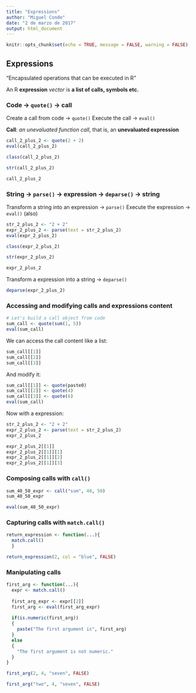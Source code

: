 ```yaml
---
title: "Expressions"
author: "Miguel Conde"
date: "2 de marzo de 2017"
output: html_document
---
```


```r
knitr::opts_chunk$set(echo = TRUE, message = FALSE, warning = FALSE)
```

## Expressions

"Encapsulated operations that can be executed in R"

An R **expression** *vector* is **a list of calls, symbols etc.**

### Code -> `quote()` -> call

Create a call from code -> `quote()`
Execute the call -> `eval()`

**Call**: *an unevaluated function call*, that is, an **unevaluated expression**

```r
call_2_plus_2 <- quote(2 + 2)
eval(call_2_plus_2)
```

```r
class(call_2_plus_2)
```

```r
str(call_2_plus_2)
```

```r
call_2_plus_2
```

### String -> `parse()` -> expression -> `deparse()` -> string

Transform a string into an expression -> `parse()`
Execute the expression -> `eval()` (also)
```r
str_2_plus_2 <- "2 + 2"
expr_2_plus_2 <- parse(text = str_2_plus_2)
eval(expr_2_plus_2)
```

```r
class(expr_2_plus_2)
```

```r
str(expr_2_plus_2)
```

```r
expr_2_plus_2
```


Transform a expression into a string -> `deparse()`
```r
deparse(expr_2_plus_2)
```

### Accessing and modifying calls and expressions content

```r
# Let's build a call object from code
sum_call <- quote(sum(1, 5))
eval(sum_call)
```

We can access the call content like a list:
```r
sum_call[[1]]
sum_call[[2]]
sum_call[[3]]
```

And modify it:
```r
sum_call[[1]] <- quote(paste0)
sum_call[[2]] <- quote(4)
sum_call[[3]] <- quote(6)
eval(sum_call)
```

Now with a expression:
```r
str_2_plus_2 <- "2 + 2"
expr_2_plus_2 <- parse(text = str_2_plus_2)
expr_2_plus_2
```

```r
expr_2_plus_2[[1]]
expr_2_plus_2[[1]][1]
expr_2_plus_2[[1]][2]
expr_2_plus_2[[1]][3]
```



### Composing calls with `call()`

```r
sum_40_50_expr <- call("sum", 40, 50)
sum_40_50_expr
```


```r
eval(sum_40_50_expr)
```


### Capturing calls with `match.call()`
```r
return_expression <- function(...){
  match.call()
  }

return_expression(2, col = "blue", FALSE)
```

### Manipulating calls

```r
first_arg <- function(...){
  expr <- match.call()
  
  first_arg_expr <- expr[[2]]
  first_arg <- eval(first_arg_expr)
  
  if(is.numeric(first_arg))
  {
    paste("The first argument is", first_arg)
  } 
  else 
  {
    "The first argument is not numeric."
  }
}
```

```r
first_arg(2, 4, "seven", FALSE)
```

```r
first_arg("two", 4, "seven", FALSE)
```


